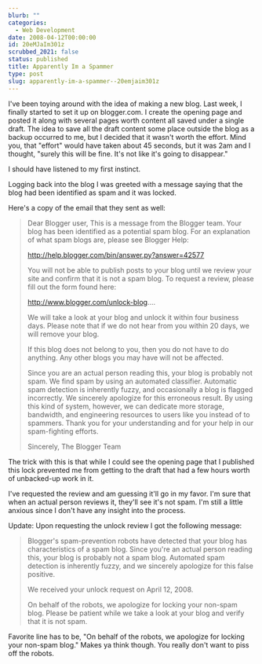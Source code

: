```yaml
---
blurb: ""
categories:
  - Web Development
date: 2008-04-12T00:00:00
id: 20eMJaIm301z
scrubbed_2021: false
status: published
title: Apparently Im a Spammer
type: post
slug: apparently-im-a-spammer--20emjaim301z
---
```


I've been toying around with the idea of making a new blog. Last week, I finally started to set it up on blogger.com. I create the opening page and posted it along with several pages worth content all saved under a single draft. The idea to save all the draft content some place outside the blog as a backup occurred to me, but I decided that it wasn't worth the effort. Mind you, that "effort" would have taken about 45 seconds, but it was 2am and I thought, "surely this will be fine. It's not like it's going to disappear."

I should have listened to my first instinct. 

Logging back into the blog I was greeted with a message saying that the blog had been identified as spam and it was locked. 

Here's a copy of the email that they sent as well:

> Dear Blogger user, This is a message from the Blogger team. Your blog has been identified as a potential spam blog. For an explanation of what spam blogs are, please see Blogger Help:
>
> http://help.blogger.com/bin/answer.py?answer=42577 
> 
> You will not be able to publish posts to your blog until we review your site and confirm that it is not a spam blog. To request a review, please fill out the form found here:
> 
> http://www.blogger.com/unlock-blog.... 
> 
> We will take a look at your blog and unlock it within four business days. Please note that if we do not hear from you within 20 days, we will remove your blog.
> 
> If this blog does not belong to you, then you do not have to do anything. Any other blogs you may have will not be affected. 
> 
> Since you are an actual person reading this, your blog is probably not spam. We find spam by using an automated classifier. Automatic spam detection is inherently fuzzy, and occasionally a blog is flagged incorrectly. We sincerely apologize for this erroneous result. By using this kind of system, however, we can dedicate more storage, bandwidth, and engineering resources to users like you instead of to spammers. Thank you for your understanding and for your help in our spam-fighting efforts. 
>
> Sincerely, The Blogger Team

The trick with this is that while I could see the opening page that I published this lock prevented me from getting to the draft that had a few hours worth of unbacked-up work in it. 

I've requested the review and am guessing it'll go in my favor. I'm sure that when an actual person reviews it, they'll see it's not spam. I'm still a little anxious since I don't have any insight into the process.

Update: Upon requesting the unlock review I got the following message:

> Blogger's spam-prevention robots have detected that your blog has characteristics of a spam blog. Since you're an actual person reading this, your blog is probably not a spam blog. Automated spam detection is inherently fuzzy, and we sincerely apologize for this false positive. 
>
> We received your unlock request on April 12, 2008. 
> 
> On behalf of the robots, we apologize for locking your non-spam blog. Please be patient while we take a look at your blog and verify that it is not spam.

Favorite line has to be, "On behalf of the robots, we apologize for
locking your non-spam blog." Makes ya think though. You really
don't want to piss off the robots.
